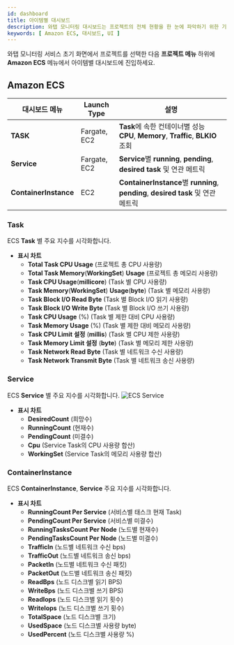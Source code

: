 ```yaml
---
id: dashboard
title: 아이템별 대시보드
description: 와탭 모니터링 대시보드는 프로젝트의 전체 현황을 한 눈에 파악하기 위한 기능을 제공합니다.
keywords: [ Amazon ECS, 대시보드, UI ]
---
```


와탭 모니터링 서비스 초기 화면에서 프로젝트를 선택한 다음 **프로젝트 메뉴** 하위에 **Amazon ECS** 메뉴에서 아이템별 대시보드에 진입하세요.

## Amazon ECS

|대시보드 메뉴|Launch Type|설명|
|---|---|---|
|**TASK**|Fargate, EC2|**Task**에 속한 컨테이너별 성능 **CPU**, **Memory**, **Traffic**, **BLKIO** 조회|
|**Service**|Fargate, EC2|**Service**별 **running**, **pending**, **desired task** 및 연관 메트릭|
|**ContainerInstance**|EC2|**ContainerInstance**별 **running**, **pending**, **desired task** 및 연관 메트릭|

### Task

ECS **Task** 별 주요 지수를 시각화합니다.

* **표시 차트**
    * **Total Task CPU Usage** (프로젝트 총 CPU 사용량)
    * **Total Task Memory**(**WorkingSet**) **Usage** (프로젝트 총 메모리 사용량)
    * **Task CPU Usage**(**millicore**) (Task 별 CPU 사용량)
    * **Task Memory**(**WorkingSet**) **Usage**(**byte**) (Task 별 메모리 사용량)
    * **Task Block I/O Read Byte** (Task 별 Block I/O 읽기 사용량)
    * **Task Block I/O Write Byte** (Task 별 Block I/O 쓰기 사용량)
    * **Task CPU Usage** (%) (Task 별 제한 대비 CPU 사용량)
    * **Task Memory Usage** (%) (Task 별 제한 대비 메모리 사용량)
    * **Task CPU Limit 설정** (**millis**) (Task 별 CPU 제한 사용량)
    * **Task Memory Limit 설정** (**byte**) (Task 별 메모리 제한 사용량)
    * **Task Network Read Byte** (Task 별 네트워크 수신 사용량)
    * **Task Network Transmit Byte** (Task 별 네트워크 송신 사용량)

### Service

ECS **Service** 별 주요 지수를 시각화합니다.
![ECS Service](https://img.whatap.io/media/images/aws_ecs_whatap_monitoring_service.png)
* **표시 차트**
    * **DesiredCount** (희망수)
    * **RunningCount** (현재수)
    * **PendingCount** (미결수)
    * **Cpu** (Service Task의 CPU 사용량 합산)
    * **WorkingSet** (Service Task의 메모리 사용량 합산) 

### ContainerInstance

ECS **ContainerInstance**, **Service** 주요 지수를 시각화합니다.

* **표시 차트**
    * **RunningCount Per Service** (서비스별 태스크 현재 Task)
    * **PendingCount Per Service** (서비스별 미결수)
    * **RunningTasksCount Per Node** (노드별 현재수)
    * **PendingTasksCount Per Node** (노드별 미결수)
    * **TrafficIn** (노드별 네트워크 수신 bps)
    * **TrafficOut** (노드별 네트워크 송신 bps)
    * **PacketIn** (노드별 네트워크 수신 패킷)
    * **PacketOut** (노드별 네트워크 송신 패킷)
    * **ReadBps** (노드 디스크별 읽기 BPS)
    * **WriteBps** (노드 디스크별 쓰기 BPS)
    * **ReadIops** (노드 디스크별 읽기 횟수)
    * **WriteIops** (노드 디스크별 쓰기 횟수)
    * **TotalSpace** (노드 디스크별 크기)
    * **UsedSpace** (노드 디스크별 사용량 byte)
    * **UsedPercent** (노드 디스크별 사용량 %)